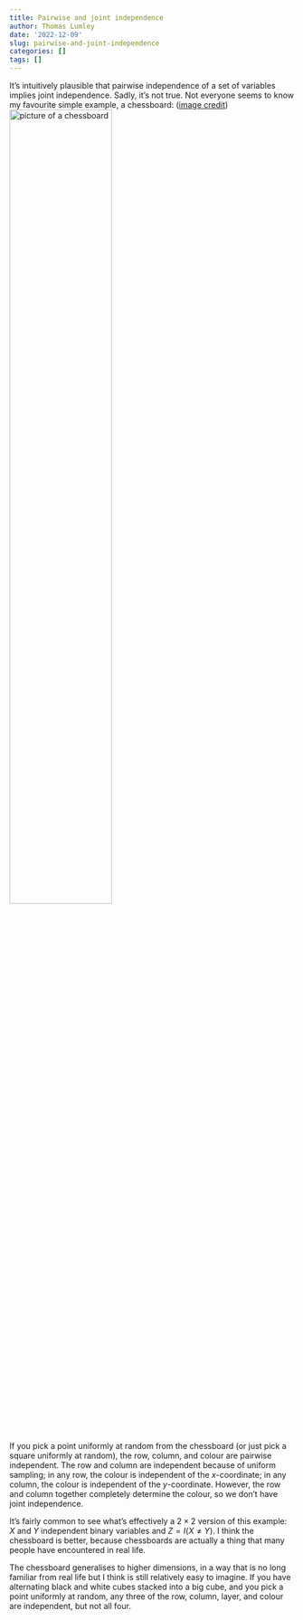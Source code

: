 ```yaml
---
title: Pairwise and joint independence
author: Thomas Lumley
date: '2022-12-09'
slug: pairwise-and-joint-independence
categories: []
tags: []
---
```


It's intuitively plausible that pairwise independence of a set of variables implies joint independence. Sadly, it's not true. Not everyone seems to know my favourite simple example, a chessboard:
([image credit](https://commons.wikimedia.org/wiki/File:Chess_board_blank.svg))
![picture of a chessboard](images/472px-Chess_board_blank.svg.png){width=60%}

If you pick a point uniformly at random from the chessboard (or just pick a square uniformly at random), the row, column, and colour are pairwise independent. The row and column are independent because of uniform sampling; in any row, the colour is independent of the $x$-coordinate; in any column, the colour is independent of the $y$-coordinate. However, the row and column together completely determine the colour, so we don't have joint independence.

It's fairly common to see what's effectively a $2\times 2$ version of this example: $X$ and $Y$ independent binary variables and $Z= I(X \neq Y)$.  I think the chessboard is better,  because chessboards are actually a thing that many people have encountered in real life. 

The chessboard generalises to higher dimensions, in a way that is no long familiar from real life but I think is still relatively easy to imagine. If you have alternating black and white cubes stacked into a big cube, and you pick a point uniformly at random, any three of the row, column, layer, and colour are independent, but not all four.  
